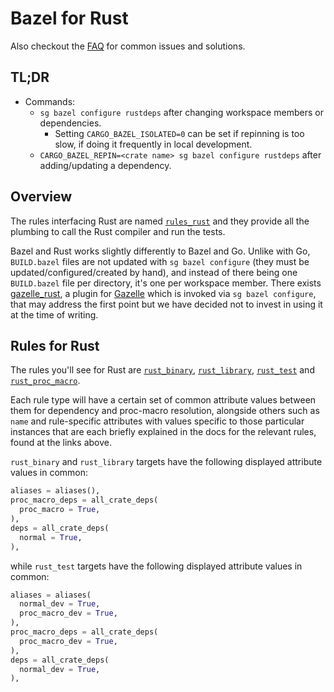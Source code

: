 # Bazel for Rust

Also checkout the [FAQ](/dev/background-information/bazel/faq) for common issues and solutions.

## TL;DR

- Commands:
  - `sg bazel configure rustdeps` after changing workspace members or dependencies.
    - Setting `CARGO_BAZEL_ISOLATED=0` can be set if repinning is too slow, if doing it frequently in local development.
  - `CARGO_BAZEL_REPIN=<crate name> sg bazel configure rustdeps` after adding/updating a dependency.

## Overview

The rules interfacing Rust are named [`rules_rust`](https://github.com/bazelbuild/rules_rust/) and they provide all the plumbing to call the Rust compiler and run the tests.

Bazel and Rust works slightly differently to Bazel and Go. Unlike with Go, `BUILD.bazel` files are not updated with `sg bazel configure` (they must be updated/configured/created by hand), and instead of there being one `BUILD.bazel` file per directory, it's one per workspace member.
There exists [gazelle_rust](https://github.com/Calsign/gazelle_rust), a plugin for [Gazelle](https://github.com/bazelbuild/bazel-gazelle) which is invoked via `sg bazel configure`, that may address the first point but we have decided not to invest in using it at the time of writing.

## Rules for Rust

The rules you'll see for Rust are [`rust_binary`](https://bazelbuild.github.io/rules_rust/defs.html#rust_binary), [`rust_library`](https://bazelbuild.github.io/rules_rust/defs.html#rust_library), [`rust_test`](https://bazelbuild.github.io/rules_rust/defs.html#rust_test) and [`rust_proc_macro`](https://bazelbuild.github.io/rules_rust/defs.html#rust_proc_macro).

Each rule type will have a certain set of common attribute values between them for dependency and proc-macro resolution, alongside others such as `name` and rule-specific attributes with values specific to those particular instances that are each briefly explained in the docs for the relevant rules, found at the links above.

`rust_binary` and `rust_library` targets have the following displayed attribute values in common:

```python
aliases = aliases(),
proc_macro_deps = all_crate_deps(
  proc_macro = True,
),
deps = all_crate_deps(
  normal = True,
),
```

while `rust_test` targets have the following displayed attribute values in common:

```python
aliases = aliases(
  normal_dev = True,
  proc_macro_dev = True,
),
proc_macro_deps = all_crate_deps(
  proc_macro_dev = True,
),
deps = all_crate_deps(
  normal_dev = True,
),
```